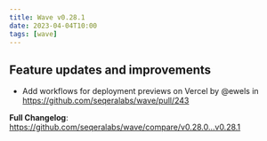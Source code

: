 ```yaml
---
title: Wave v0.28.1
date: 2023-04-04T10:00
tags: [wave]
---
```


## Feature updates and improvements

- Add workflows for deployment previews on Vercel by @ewels in https://github.com/seqeralabs/wave/pull/243

**Full Changelog**: https://github.com/seqeralabs/wave/compare/v0.28.0...v0.28.1
